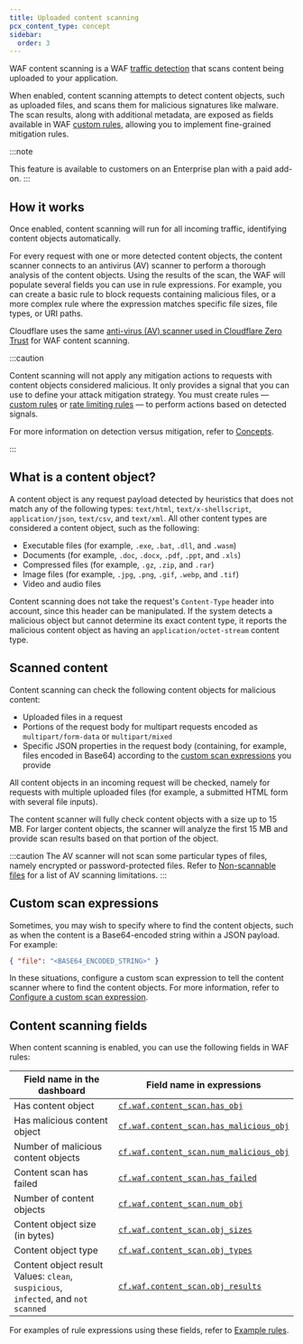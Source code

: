 ```yaml
---
title: Uploaded content scanning
pcx_content_type: concept
sidebar:
  order: 3
---
```



WAF content scanning is a WAF [traffic detection](/waf/about/#detection-versus-mitigation) that scans content being uploaded to your application.

When enabled, content scanning attempts to detect content objects, such as uploaded files, and scans them for malicious signatures like malware. The scan results, along with additional metadata, are exposed as fields available in WAF [custom rules](/waf/custom-rules/), allowing you to implement fine-grained mitigation rules.

:::note

This feature is available to customers on an Enterprise plan with a paid add-on.
:::

## How it works

Once enabled, content scanning will run for all incoming traffic, identifying <GlossaryTooltip term="content object" link="#what-is-a-content-object">content objects</GlossaryTooltip> automatically.

For every request with one or more detected content objects, the content scanner connects to an antivirus (AV) scanner to perform a thorough analysis of the content objects. Using the results of the scan, the WAF will populate several fields you can use in rule expressions. For example, you can create a basic rule to block requests containing malicious files, or a more complex rule where the expression matches specific file sizes, file types, or URI paths.

Cloudflare uses the same [anti-virus (AV) scanner used in Cloudflare Zero Trust](/cloudflare-one/policies/gateway/http-policies/antivirus-scanning/) for WAF content scanning.

:::caution

Content scanning will not apply any mitigation actions to requests with content objects considered malicious. It only provides a signal that you can use to define your attack mitigation strategy. You must create rules — [custom rules](/waf/custom-rules/) or [rate limiting rules](/waf/rate-limiting-rules/) — to perform actions based on detected signals.

For more information on detection versus mitigation, refer to [Concepts](/waf/about/#detection-versus-mitigation).

:::

## What is a content object?

A content object is any request payload detected by heuristics that does not match any of the following types: `text/html`, `text/x-shellscript`, `application/json`, `text/csv`, and `text/xml`. All other content types are considered a content object, such as the following:

- Executable files (for example, `.exe`, `.bat`, `.dll`, and `.wasm`)
- Documents (for example, `.doc`, `.docx`, `.pdf`, `.ppt`, and `.xls`)
- Compressed files (for example, `.gz`, `.zip`, and `.rar`)
- Image files (for example, `.jpg`, `.png`, `.gif`, `.webp`, and `.tif`)
- Video and audio files

Content scanning does not take the request's `Content-Type` header into account, since this header can be manipulated. If the system detects a malicious object but cannot determine its exact content type, it reports the malicious content object as having an `application/octet-stream` content type.

## Scanned content

Content scanning can check the following content objects for malicious content:

- Uploaded files in a request
- Portions of the request body for multipart requests encoded as `multipart/form-data` or `multipart/mixed`
- Specific JSON properties in the request body (containing, for example, files encoded in Base64) according to the [custom scan expressions](#custom-scan-expressions) you provide

All content objects in an incoming request will be checked, namely for requests with multiple uploaded files (for example, a submitted HTML form with several file inputs).

The content scanner will fully check content objects with a size up to 15 MB. For larger content objects, the scanner will analyze the first 15 MB and provide scan results based on that portion of the object.

:::caution
The AV scanner will not scan some particular types of files, namely encrypted or password-protected files. Refer to [Non-scannable files](/cloudflare-one/policies/gateway/http-policies/antivirus-scanning/#non-scannable-files) for a list of AV scanning limitations.
:::

## Custom scan expressions

Sometimes, you may wish to specify where to find the content objects, such as when the content is a Base64-encoded string within a JSON payload. For example:

```json
{ "file": "<BASE64_ENCODED_STRING>" }
```

In these situations, configure a custom scan expression to tell the content scanner where to find the content objects. For more information, refer to [Configure a custom scan expression](/waf/about/content-scanning/get-started/#4-optional-configure-a-custom-scan-expression).

## ​​Content scanning fields

When content scanning is enabled, you can use the following fields in WAF rules:

| Field name in the dashboard                                                                | Field name in expressions                                                                                                           |
| ------------------------------------------------------------------------------------------ | ----------------------------------------------------------------------------------------------------------------------------------- |
| Has content object                                                                         | [`cf.waf.content_scan.has_obj`](/ruleset-engine/rules-language/fields/dynamic-fields/#cfwafcontent_scanhas_obj)                     |
| Has malicious content object                                                               | [`cf.waf.content_scan.has_malicious_obj`](/ruleset-engine/rules-language/fields/dynamic-fields/#cfwafcontent_scanhas_malicious_obj) |
| Number of malicious content objects                                                        | [`cf.waf.content_scan.num_malicious_obj`](/ruleset-engine/rules-language/fields/dynamic-fields/#cfwafcontent_scannum_malicious_obj) |
| Content scan has failed                                                                    | [`cf.waf.content_scan.has_failed`](/ruleset-engine/rules-language/fields/dynamic-fields/#cfwafcontent_scanhas_failed)               |
| Number of content objects                                                                  | [`cf.waf.content_scan.num_obj`](/ruleset-engine/rules-language/fields/dynamic-fields/#cfwafcontent_scannum_obj)                     |
| Content object size (in bytes)                                                             | [`cf.waf.content_scan.obj_sizes`](/ruleset-engine/rules-language/fields/dynamic-fields/#cfwafcontent_scanobj_sizes)                 |
| Content object type                                                                        | [`cf.waf.content_scan.obj_types`](/ruleset-engine/rules-language/fields/dynamic-fields/#cfwafcontent_scanobj_types)                 |
| Content object result<br/>Values: `clean`, `suspicious`,<br/>`infected`, and `not scanned` | [`cf.waf.content_scan.obj_results`](/ruleset-engine/rules-language/fields/dynamic-fields/#cfwafcontent_scanobj_results)             |

For examples of rule expressions using these fields, refer to [Example rules](/waf/about/content-scanning/example-rules/).
